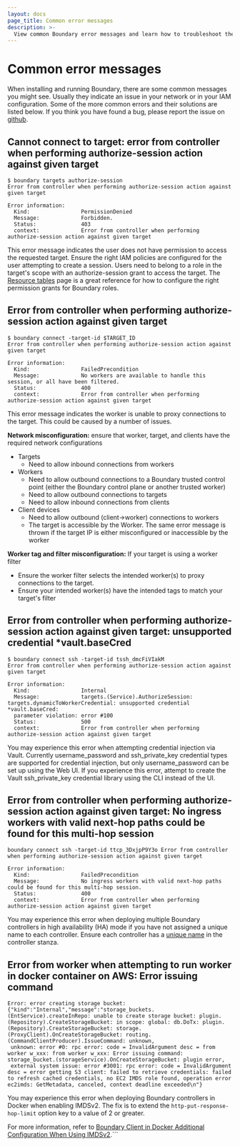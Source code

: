 ```yaml
---
layout: docs
page_title: Common error messages
description: >-
  View common Boundary error messages and learn how to troubleshoot them.
---
```


# Common error messages

When installing and running Boundary, there are some common messages you might see. Usually they indicate an issue in your network or in your IAM
configuration. Some of the more common errors and their solutions are listed below. If you think you have found a bug, please report the issue on
[github](https://github.com/hashicorp/boundary/issues/new/choose).

## Cannot connect to target: error from controller when performing authorize-session action against given target

```
$ boundary targets authorize-session
Error from controller when performing authorize-session action against given target

Error information:
  Kind:                PermissionDenied
  Message:             Forbidden.
  Status:              403
  context:             Error from controller when performing authorize-session action against given target
```

This error message indicates the user does not have permission to access the requested target. Ensure the right IAM policies are configured for the
user attempting to create a session. Users need to belong to a role in the target's scope with an authorize-session grant to access the target.
The [Resource tables](/boundary/docs/rbac/permissions/resource-table) page is a great reference for how to configure
the right permission grants for Boundary roles.

## Error from controller when performing authorize-session action against given target

```
$ boundary connect -target-id $TARGET_ID
Error from controller when performing authorize-session action against given target

Error information:
  Kind:                FailedPrecondition
  Message:             No workers are available to handle this session, or all have been filtered.
  Status:              400
  context:             Error from controller when performing authorize-session action against given target
```

This error message indicates the worker is unable to proxy connections to the target. This could be caused by a number of issues.

**Network misconfiguration:** ensure that worker, target, and clients have the required network configurations
- Targets
  - Need to allow inbound connections from workers
- Workers
  - Need to allow outbound connections to a Boundary trusted control point (either the Boundary control plane or another trusted worker)
  - Need to allow outbound connections to targets
  - Need to allow inbound connections from clients
- Client devices
  - Need to allow outbound (client->worker) connections to workers
  - The target is accessible by the Worker. The same error message is thrown if the target IP is either misconfigured or inaccessible by the worker

**Worker tag and filter misconfiguration:** If your target is using a worker filter
- Ensure the worker filter selects the intended worker(s) to proxy connections to the target.
- Ensure your intended worker(s) have the intended tags to match your target's filter

## Error from controller when performing authorize-session action against given target: unsupported credential *vault.baseCred

```
$ boundary connect ssh -target-id tssh_dmcFiVIakM
Error from controller when performing authorize-session action against given target

Error information:
  Kind:                Internal
  Message:             targets.(Service).AuthorizeSession: targets.dynamicToWorkerCredential: unsupported credential *vault.baseCred:
  parameter violation: error #100
  Status:              500
  context:             Error from controller when performing authorize-session action against given target
```
You may experience this error when attempting credential injection via Vault. Currently username_password and ssh_private_key credential
types are supported for credential injection, but only username_password can be set up using the Web UI. If you experience this error,
attempt to create the Vault ssh_private_key credential library using the CLI instead of the UI.

## Error from controller when performing authorize-session action against given target: No ingress workers with valid next-hop paths could be found for this multi-hop session

```
boundary connect ssh -target-id ttcp_3DxjpP9Y3o Error from controller when performing authorize-session action against given target

Error information:
  Kind:                FailedPrecondition
  Message:             No ingress workers with valid next-hop paths could be found for this multi-hop session.
  Status:              400
  context:             Error from controller when performing authorize-session action against given target
```

You may experience this error when deploying multiple Boundary controllers in high availability (HA) mode if you have not assigned a unique name to each controller. Ensure each controller has a [unique name](/boundary/docs/configuration/controller#name) in the controller stanza.

## Error from worker when attempting to run worker in docker container on AWS: Error issuing command

```
Error: error creating storage bucket: {"kind":"Internal","message":"storage_buckets.(EntService).createInRepo: unable to create storage bucket: plugin.(Repository).CreateStorageBucket: in scope: global: db.DoTx: plugin.(Repository).CreateStorageBucket: storage.(ProxyClient).OnCreateStorageBucket: routing.(CommandClientProducer).IssueCommand: unknown,
 unknown: error #0: rpc error: code = InvalidArgument desc = from worker w_xxx: from worker w_xxx: Error issuing command: storage_bucket.(storageService).OnCreateStorageBucket: plugin error,
 external system issue: error #3001: rpc error: code = InvalidArgument desc = error getting S3 client: failed to retrieve credentials: failed to refresh cached credentials, no EC2 IMDS role found, operation error ec2imds: GetMetadata, canceled, context deadline exceeded\n"}
```

You may experience this error when deploying Boundary controllers in Docker when enabling IMDSv2. The fix is to extend the `http-put-response-hop-limit` option key to a value of 2 or greater.

For more information, refer to [Boundary Client in Docker Additional Configuration When Using IMDSv2](https://support.hashicorp.com/hc/en-us/articles/36515134051859-Boundary-Client-in-Docker-Additional-Configuration-When-Using-IMDSv2).```
